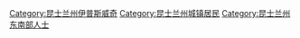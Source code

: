 [[Category:昆士兰州伊普斯威奇|Category:昆士兰州伊普斯威奇]]
[[Category:昆士兰州城镇居民|Category:昆士兰州城镇居民]]
[[Category:昆士兰州东南部人士|Category:昆士兰州东南部人士]]